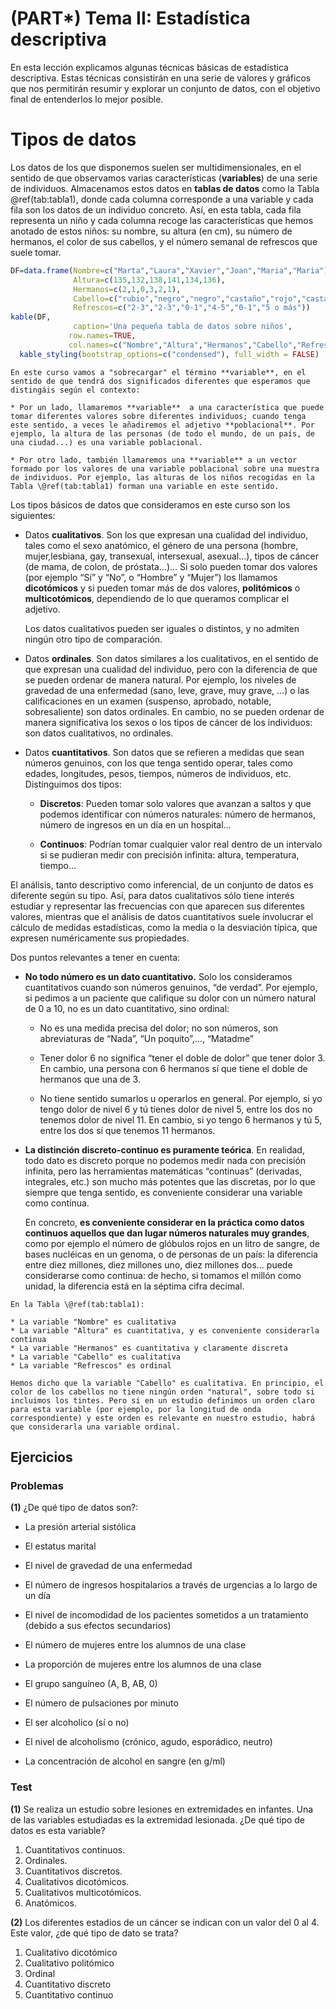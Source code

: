 # (PART\*) Tema II: Estadística descriptiva  {-}

En esta lección explicamos algunas técnicas básicas de estadística descriptiva. Estas técnicas consistirán en una serie de valores y gráficos que nos permitirán resumir y explorar un conjunto de datos, con el objetivo final de entenderlos lo mejor posible. 


# Tipos de datos

Los datos de los que disponemos suelen ser multidimensionales, en el sentido de que observamos varias características (**variables**) de una serie de individuos.
Almacenamos estos datos en **tablas de datos** como la Tabla \@ref(tab:tabla1), donde cada columna corresponde a una variable y cada fila son los datos de un individuo concreto. Así, en esta tabla, cada fila representa un niño y cada columna recoge las características que hemos anotado de estos niños: su nombre, su altura (en cm), su número de hermanos, el color de sus cabellos, y el número semanal de refrescos que suele tomar.  

```r
DF=data.frame(Nombre=c("Marta","Laura","Xavier","Joan","Maria","Maria"),
              Altura=c(135,132,138,141,134,136),
              Hermanos=c(2,1,0,3,2,1),
              Cabello=c("rubio","negro","negro","castaño","rojo","castaño"),
              Refrescos=c("2-3","2-3","0-1","4-5","0-1","5 o más"))
kable(DF,
              caption='Una pequeña tabla de datos sobre niños',
             row.names=TRUE,
             col.names=c("Nombre","Altura","Hermanos","Cabello","Refrescos semanales"))%>%
  kable_styling(bootstrap_options=c("condensed"), full_width = FALSE)
```


```block2
En este curso vamos a "sobrecargar" el término **variable**, en el sentido de que tendrá dos significados diferentes que esperamos que distingáis según el contexto:
  
* Por un lado, llamaremos **variable**  a una característica que puede tomar diferentes valores sobre diferentes individuos; cuando tenga este sentido, a veces le añadiremos el adjetivo **poblacional**. Por ejemplo, la altura de las personas (de todo el mundo, de un país, de una ciudad...) es una variable poblacional. 

* Por otro lado, también llamaremos una **variable** a un vector formado por los valores de una variable poblacional sobre una muestra de individuos. Por ejemplo, las alturas de los niños recogidas en la Tabla \@ref(tab:tabla1) forman una variable en este sentido.

```


Los tipos básicos de datos que consideramos en este curso son los siguientes:

* Datos **cualitativos**. Son los que expresan una cualidad del individuo, tales como el sexo anatómico, el género de una persona (hombre, mujer,lesbiana, gay, transexual, intersexual, asexual...),  tipos de cáncer (de mama, de colon, de próstata...)... Si solo pueden tomar dos valores (por ejemplo "Sí" y "No", o "Hombre" y "Mujer") los llamamos **dicotómicos** y si pueden tomar más de dos valores, **politómicos** o **multicotómicos**, dependiendo de lo que queramos complicar el adjetivo.

    Los datos cualitativos pueden ser iguales o distintos, y no admiten ningún otro tipo de comparación.

* Datos **ordinales**. Son datos similares a los cualitativos, en el sentido de que expresan una cualidad del individuo, pero con la diferencia de que se pueden ordenar de manera natural. Por ejemplo, los niveles de gravedad de una enfermedad (sano, leve, grave, muy grave, ...) o las calificaciones en un examen (suspenso, aprobado,   notable, sobresaliente) son datos ordinales. En cambio, no se pueden ordenar de manera significativa los sexos o los tipos de cáncer de los individuos: son datos cualitativos, no ordinales. 

* Datos **cuantitativos**. Son datos que se refieren a medidas que sean números genuinos, con los que tenga sentido operar, tales como edades, longitudes, pesos, tiempos, números de individuos, etc. Distinguimos dos tipos:

    * **Discretos**: Pueden tomar solo valores que avanzan a saltos y que podemos identificar con números naturales: número de hermanos, número de ingresos en un día en un hospital...

    * **Continuos**: Podrían tomar cualquier valor real dentro de un intervalo  si se pudieran medir con precisión infinita: altura, temperatura, tiempo...


El análisis, tanto descriptivo como inferencial, de un conjunto de  datos es 
diferente según su tipo. Así, para datos cualitativos sólo tiene interés estudiar y representar las frecuencias con que aparecen sus diferentes valores, mientras que el análisis de datos cuantitativos suele involucrar el cálculo de medidas estadísticas, como la media o la desviación típica, que expresen numéricamente sus propiedades. 

Dos puntos relevantes a tener en cuenta:

* **No todo número es un dato cuantitativo.** Solo los consideramos cuantitativos cuando son números genuinos, "de verdad". Por ejemplo, si pedimos a un paciente que califique su dolor con un número natural de 0 a 10, no es un dato cuantitativo, sino ordinal:

    * No es una medida precisa del dolor; no son números, son abreviaturas de "Nada", "Un poquito",..., "Matadme"

    * Tener dolor 6 no significa "tener el doble de dolor" que tener dolor 3. En cambio, una persona con 6 hermanos sí que tiene el doble de hermanos que una de 3.

    * No tiene sentido sumarlos u operarlos en general.  Por ejemplo, si yo tengo dolor de nivel 6 y tú tienes dolor de nivel 5, entre los dos no tenemos dolor de nivel 11. En cambio, si yo tengo 6 hermanos y tú 5, entre los dos sí que tenemos 11 hermanos.
  
* **La distinción discreto-continuo es puramente teórica**. En realidad, todo dato es discreto porque no podemos medir nada con precisión infinita, pero las herramientas matemáticas "continuas" (derivadas, integrales, etc.) son mucho más potentes que las discretas, por lo que siempre que tenga sentido, es conveniente considerar una variable como contínua.

    En concreto, **es conveniente considerar en la práctica como datos continuos aquellos que dan lugar números naturales muy grandes**, como por ejemplo el número de glóbulos rojos en un litro de sangre, de bases nucléicas en un genoma, o de personas de un país: la diferencia entre diez millones, diez millones uno, diez millones dos... puede considerarse como continua: de hecho, si tomamos el millón como unidad, la diferencia está en la séptima cifra decimal.



```example
En la Tabla \@ref(tab:tabla1):
  
* La variable "Nombre" es cualitativa
* La variable "Altura" es cuantitativa, y es conveniente considerarla continua
* La variable "Hermanos" es cuantitativa y claramente discreta
* La variable "Cabello" es cualitativa
* La variable "Refrescos" es ordinal

```

```block2
Hemos dicho que la variable "Cabello" es cualitativa. En principio, el color de los cabellos no tiene ningún orden "natural", sobre todo si incluimos los tintes. Pero si en un estudio definimos un orden claro para esta variable (por ejemplo, por la longitud de onda correspondiente) y este orden es relevante en nuestro estudio, habrá que considerarla una variable ordinal.
```

## Ejercicios

### Problemas

**(1)** ¿De qué tipo de datos son?:

* La presión arterial sistólica

* El estatus marital

* El nivel de gravedad de una enfermedad

* El número de ingresos hospitalarios a través de urgencias a lo largo de un día

* El nivel de incomodidad de los pacientes sometidos a un tratamiento (debido a sus efectos secundarios)

* El número de mujeres entre los alumnos de una clase

* La proporción de mujeres entre los alumnos de una clase

* El grupo sanguíneo (A, B, AB, 0)

* El número de pulsaciones por minuto

* El ser alcoholico (sí o no)

* El nivel de alcoholismo (crónico, agudo, esporádico, neutro)

* La concentración de alcohol en sangre (en g/ml)

### Test {-}

**(1)** Se realiza un estudio sobre lesiones en extremidades en infantes. Una de las variables estudiadas es la extremidad lesionada. ¿De qué tipo de datos es esta variable?

1. Cuantitativos continuos.
2. Ordinales.
3. Cuantitativos discretos.
4. Cualitativos dicotómicos. 
5. Cualitativos multicotómicos. 
6. Anatómicos.

**(2)** Los diferentes estadios de un cáncer se indican con un valor del 0 al 4. Este valor, ¿de qué tipo de dato se trata?

1. Cualitativo dicotómico
2. Cualitativo politómico
3. Ordinal 
4. Cuantitativo discreto
5. Cuantitativo continuo








